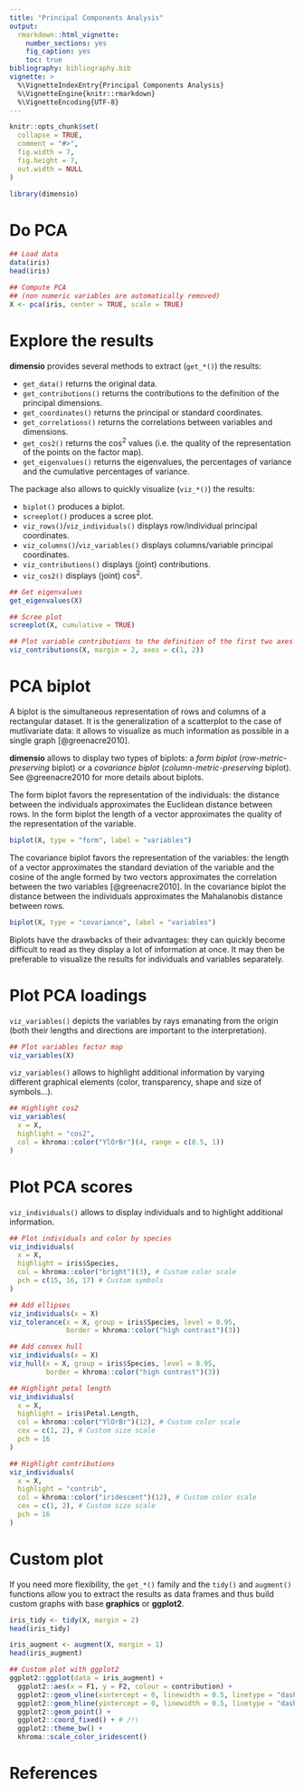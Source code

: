 ```yaml
---
title: "Principal Components Analysis"
output: 
  rmarkdown::html_vignette:
    number_sections: yes
    fig_caption: yes
    toc: true
bibliography: bibliography.bib
vignette: >
  %\VignetteIndexEntry{Principal Components Analysis}
  %\VignetteEngine{knitr::rmarkdown}
  %\VignetteEncoding{UTF-8}
---
```


```r
knitr::opts_chunk$set(
  collapse = TRUE,
  comment = "#>",
  fig.width = 7, 
  fig.height = 7,
  out.width = NULL
)
```

```r
library(dimensio)
```

# Do PCA

```r
## Load data
data(iris)
head(iris)

## Compute PCA
## (non numeric variables are automatically removed)
X <- pca(iris, center = TRUE, scale = TRUE)
```

# Explore the results

**dimensio** provides several methods to extract (`get_*()`) the results: 

* `get_data()` returns the original data.
* `get_contributions()` returns the contributions to the definition of the principal dimensions.
* `get_coordinates()` returns the principal or standard coordinates.
* `get_correlations()` returns the correlations between variables and dimensions.
* `get_cos2()` returns the cos^2^ values (i.e. the quality of the representation of the points on the factor map).
* `get_eigenvalues()` returns the eigenvalues, the percentages of variance and the cumulative percentages of variance.

The package also allows to quickly visualize (`viz_*()`) the results:

* `biplot()` produces a biplot.
* `screeplot()` produces a scree plot.
* `viz_rows()`/`viz_individuals()` displays row/individual principal coordinates.
* `viz_columns()`/`viz_variables()` displays columns/variable principal coordinates.
* `viz_contributions()` displays (joint) contributions. 
* `viz_cos2()` displays (joint) cos^2^.

```r
## Get eigenvalues
get_eigenvalues(X)

## Scree plot
screeplot(X, cumulative = TRUE)

## Plot variable contributions to the definition of the first two axes
viz_contributions(X, margin = 2, axes = c(1, 2))
```

# PCA biplot

A biplot is the simultaneous representation of rows and columns of a rectangular dataset. It is the generalization of a scatterplot to the case of mutlivariate data: it allows to visualize as much information as possible in a single graph [@greenacre2010].

**dimensio** allows to display two types of biplots: a *form biplot* (*row-metric-preserving* biplot) or a *covariance biplot* (*column-metric-preserving* biplot). See @greenacre2010 for more details about biplots.

The form biplot favors the representation of the individuals: the distance between the individuals approximates the Euclidean distance between rows. In the form biplot the length of a vector approximates the quality of the representation of the variable.

```r
biplot(X, type = "form", label = "variables")
```

The covariance biplot favors the representation of the variables: the length of a vector approximates the standard deviation of the variable and the cosine of the angle formed by two vectors approximates the correlation between the two variables [@greenacre2010]. In the covariance biplot the distance between the individuals approximates the Mahalanobis distance between rows.

```r
biplot(X, type = "covariance", label = "variables")
```

Biplots have the drawbacks of their advantages: they can quickly become difficult to read as they display a lot of information at once. It may then be preferable to visualize the results for individuals and variables separately.

# Plot PCA loadings

`viz_variables()` depicts the variables by rays emanating from the origin (both their lengths and directions are important to the interpretation).

```r
## Plot variables factor map
viz_variables(X)
```

`viz_variables()` allows to highlight additional information by varying different graphical elements (color, transparency, shape and size of symbols...).

```r
## Highlight cos2
viz_variables(
  x = X, 
  highlight = "cos2", 
  col = khroma::color("YlOrBr")(4, range = c(0.5, 1))
)
```

# Plot PCA scores

`viz_individuals()` allows to display individuals and to highlight additional information.

```r
## Plot individuals and color by species
viz_individuals(
  x = X,
  highlight = iris$Species,
  col = khroma::color("bright")(3), # Custom color scale
  pch = c(15, 16, 17) # Custom symbols
)
```

```r
## Add ellipses
viz_individuals(x = X)
viz_tolerance(x = X, group = iris$Species, level = 0.95,
              border = khroma::color("high contrast")(3))

## Add convex hull
viz_individuals(x = X)
viz_hull(x = X, group = iris$Species, level = 0.95,
         border = khroma::color("high contrast")(3))
```

```r
## Highlight petal length
viz_individuals(
  x = X, 
  highlight = iris$Petal.Length,
  col = khroma::color("YlOrBr")(12), # Custom color scale
  cex = c(1, 2), # Custom size scale
  pch = 16
)
```

```r
## Highlight contributions
viz_individuals(
  x = X, 
  highlight = "contrib",
  col = khroma::color("iridescent")(12), # Custom color scale
  cex = c(1, 2), # Custom size scale
  pch = 16
)
```

# Custom plot

If you need more flexibility, the `get_*()` family and the `tidy()` and `augment()` functions allow you to extract the results as data frames and thus build custom graphs with base **graphics** or **ggplot2**.

```r
iris_tidy <- tidy(X, margin = 2)
head(iris_tidy)

iris_augment <- augment(X, margin = 1)
head(iris_augment)
```

```r
## Custom plot with ggplot2
ggplot2::ggplot(data = iris_augment) +
  ggplot2::aes(x = F1, y = F2, colour = contribution) +
  ggplot2::geom_vline(xintercept = 0, linewidth = 0.5, linetype = "dashed") +
  ggplot2::geom_hline(yintercept = 0, linewidth = 0.5, linetype = "dashed") +
  ggplot2::geom_point() +
  ggplot2::coord_fixed() + # /!\
  ggplot2::theme_bw() +
  khroma::scale_color_iridescent()
```

# References
